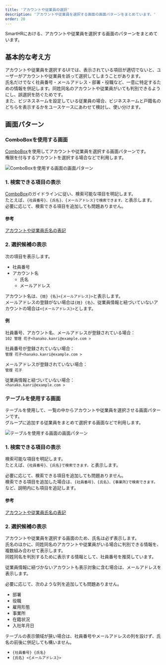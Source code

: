 ```yaml
---
title: 'アカウントや従業員の選択'
description: 'アカウントや従業員を選択する画面の画面パターンをまとめています。'
order: 20
---
```


SmartHRにおける、アカウントや従業員を選択する画面のパターンをまとめています。

## 基本的な考え方

アカウントや従業員を選択するUIでは、表示されている項目が適切でないと、ユーザーがアカウントや従業員を誤って選択してしまうことがあります。  
氏名だけでなく社員番号・メールアドレス・部署・役職など、一意に特定するための情報を併記します。同姓同名のアカウントや従業員がいても判別できるようにし、誤選択を防ぐためです。  
また、ビジネスネームを設定している従業員の場合、ビジネスネームと戸籍名のどちらを表示するかをユースケースにあわせて検討し、使い分けます。

## 画面パターン

### ComboBoxを使用する画面

[ComboBox](products/components/combo-box/)を使用してアカウントや従業員を選択する画面パターンです。  
権限を付与するアカウントを選択する場合などで利用します。

![ComboBoxを使用する画面の画面パターン](./images/combobox.png)

### 1. 検索できる項目の表示

[ComboBox](products/components/combo-box/)のガイドラインに従い、検索可能な項目を明記します。  
たとえば、`{社員番号}、{氏名}、{メールアドレス}で検索できます。`と表示します。  
必要に応じて、検索できる項目を追加しても問題ありません。

#### 参考

[アカウントや従業員氏名の表記](/products/contents/ui-text/crew-account.mdx)

### 2. 選択候補の表示

次の項目を表示します。

- 社員番号
- アカウント名
  - 氏名
  - メールアドレス

アカウント名は、`{姓} {名}<{メールアドレス}>`と表示します。  
メールアドレスの登録がない場合は`{姓} {名}`、従業員情報と紐づいていないアカウントの場合は`<{メールアドレス}>`とします。

#### 例

社員番号、アカウント名、メールアドレスが登録されている場合：  
`102 管理 花子<hanako.kanri@example.com >`

社員番号が登録されていない場合：  
`管理 花子<hanako.kanri@example.com >`

メールアドレスが登録されていない場合：  
`管理 花子`

従業員情報と紐づいていない場合：  
`<hanako.kanri@example.com >`

### テーブルを使用する画面

テーブルを使用して、一覧の中からアカウントや従業員を選択させる画面パターンです。  
グループに追加する従業員をまとめて選択する画面などで利用します。

![テーブルを使用する画面の画面パターン](./images/table.png)

### 1. 検索できる項目の表示

検索可能な項目を明記します。  
たとえば、`{社員番号}、{氏名}で検索できます。`と表示します。

必要に応じて、検索できる項目を追加しても問題ありません。  
検索できる項目を追加した場合は、`{社員番号}、{氏名}、{事業所}で検索できます。`など、説明内にも項目を追記します。

#### 参考

[アカウントや従業員氏名の表記](/products/contents/ui-text/crew-account.mdx)

### 2. 選択候補の表示

アカウントや従業員を選択する画面のため、氏名は必ず表示します。  
氏名のほかに、同姓同名のアカウントや従業員がいる場合に判別できる情報を、複数組み合わせて表示します。  
同姓同名を判別するために表示する情報として、社員番号を推奨しています。

従業員情報に紐づかないアカウントも表示対象に含む場合は、メールアドレスを表示します。

必要に応じて、次のような列を追加しても問題ありません。
- 部署
- 役職
- 雇用形態
- 事業所
- 在籍状況
- 入社年月日

テーブルの表示領域が狭い場合は、社員番号やメールアドレスの列を設けず、氏名の前後に併記しても構いません。
- `{社員番号} {氏名}`
- `{氏名} <{メールアドレス}>`
